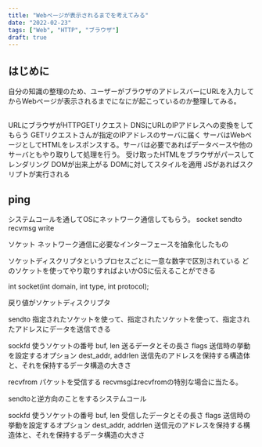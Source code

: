 ```yaml
---
title: "Webページが表示されるまでを考えてみる"
date: "2022-02-23"
tags: ["Web", "HTTP", "ブラウザ"]
draft: true
---
```


## はじめに

自分の知識の整理のため、ユーザーがブラウザのアドレスバーにURLを入力してからWebページが表示されるまでになにが起こっているのか整理してみる。

##

URLにブラウザがHTTPGETリクエスト
DNSにURLのIPアドレスへの変換をしてもらう
GETリクエストさんが指定のIPアドレスのサーバに届く
サーバはWebページとしてHTMLをレスポンスする。サーバは必要であればデータベースや他のサーバともやり取りして処理を行う。
受け取ったHTMLをブラウザがパースしてレンダリング
DOMが出来上がる
DOMに対してスタイルを適用
JSがあればスクリプトが実行される


## ping
システムコールを通してOSにネットワーク通信してもらう。
socket
sendto
recvmsg
write

ソケット
ネットワーク通信に必要なインターフェースを抽象化したもの

ソケットディスクリプタというプロセスごとに一意な数字で区別されている
どのソケットを使ってやり取りすればよいかOSに伝えることができる

int socket(int domain, int type, int protocol);

戻り値がソケットディスクリプタ


sendto
指定されたソケットを使って、指定されたソケットを使って、指定されたアドレスにデータを送信できる

sockfd 使うソケットの番号
buf, len 送るデータとその長さ
flags 送信時の挙動を設定するオプション
dest_addr, addrlen 送信先のアドレスを保持する構造体と、それを保持するデータ構造の大きさ

recvfrom
パケットを受信する
recvmsgはrecvfromの特別な場合に当たる。

sendtoと逆方向のことをするシステムコール

sockfd 使うソケットの番号
buf, len 受信したデータとその長さ
flags 送信時の挙動を設定するオプション
dest_addr, addrlen 送信元のアドレスを保持する構造体と、それを保持するデータ構造の大きさ



